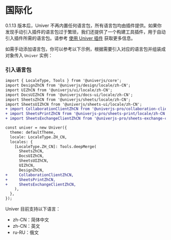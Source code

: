 
# 国际化

0.1.13 版本后，Univer 不再内置任何语言包，所有语言包均由插件提供。如果你发现手动引入插件的语言包过于繁琐，我们还提供了一个构建工具插件，用于自动引入插件所需的语言包。请参考 [使用 Univer 插件](/guides/general/advanced/univer-plugins) 获取更多信息。

如需手动添加语言包，你可以参考以下示例，根据需要引入对应的语言包并组装成对象传入 `Univer` 实例：

### 引入语言包

```diff
import { LocaleType, Tools } from '@univerjs/core';
import DesignZhCN from '@univerjs/design/locale/zh-CN';
import UIZhCN from '@univerjs/ui/locale/zh-CN';
import DocsUIZhCN from '@univerjs/docs-ui/locale/zh-CN';
import SheetsZhCN from '@univerjs/sheets/locale/zh-CN';
import SheetsUIZhCN from '@univerjs/sheets-ui/locale/zh-CN';
+ import CollaborationClientZhCN from '@univerjs-pro/collaboration-client/locale/zh-CN';
+ import SheetsPrintZhCN from '@univerjs-pro/sheets-print/locale/zh-CN';
+ import SheetsExchangeClientZhCN from '@univerjs-pro/sheets-exchange-client/locale/zh-CN';

const univer = new Univer({
  theme: defaultTheme,
  locale: LocaleType.ZH_CN,
  locales: {
    [LocaleType.ZH_CN]: Tools.deepMerge(
      SheetsZhCN,
      DocsUIZhCN,
      SheetsUIZhCN,
      UIZhCN,
      DesignZhCN,
+     CollaborationClientZhCN,
+     SheetsPrintZhCN,
+     SheetsExchangeClientZhCN,
    ),
  },
});
```

Univer 目前支持以下语言：

- zh-CN：简体中文
- zh-CN：英文
- ru-RU：俄文

